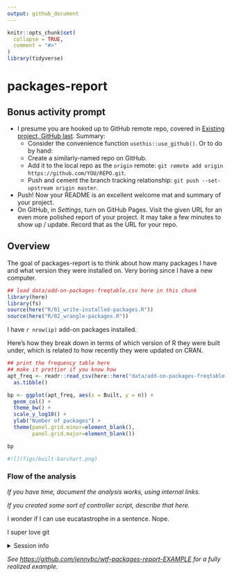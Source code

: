 ```yaml
---
output: github_document
---
```


<!-- README.md is generated from README.Rmd. Please edit that file -->

```r
knitr::opts_chunk$set(
  collapse = TRUE,
  comment = "#>"
)
library(tidyverse)
```

# packages-report

## Bonus activity prompt

* I presume you are hooked up to GitHub remote repo, covered in [Existing project, GitHub last](https://happygitwithr.com/existing-github-last.html). Summary:
  - Consider the convenience function `usethis::use_github()`. Or to do by hand:
  - Create a similarly-named repo on GitHub.
  - Add it to the local repo as the `origin` remote: `git remote add origin https://github.com/YOU/REPO.git`.
  - Push and cement the branch tracking relationship: `git push --set-upstream origin master`.
* Push! Now your README is an excellent welcome mat and summary of your project.
* On GitHub, in *Settings*, turn on GitHub Pages. Visit the given URL for an even more polished report of your project. It may take a few minutes to show up / update. Record that as the URL for your repo.

## Overview

The goal of packages-report is to think about how many packages I have and what version they were installed on. Very boring since I have a new computer.

```r
## load data/add-on-packages-freqtable.csv here in this chunk
library(here)
library(fs)
source(here("R/01_write-installed-packages.R"))
source(here("R/02_wrangle-packages.R"))

```

I have `r nrow(ip)` add-on packages installed.

Here's how they break down in terms of which version of R they were built under, which is related to how recently they were updated on CRAN.

```r
## print the frequency table here
## make it prettier if you know how
apt_freq <- readr::read_csv(here::here("data/add-on-packages-freqtable.csv"), col_types = cols()) %>%
  as.tibble()

bp <- ggplot(apt_freq, aes(x = Built, y = n)) +
  geom_col() +
  theme_bw() +
  scale_y_log10() +
  ylab("Number of packages") + 
  theme(panel.grid.minor=element_blank(), 
        panel.grid.major=element_blank())

bp

#![](figs/built-barchart.png)
```



### Flow of the analysis

*If you have time, document the analysis works, using internal links.*

*If you created some sort of controller script, describe that here.*

I wonder if I can use eucatastrophe in a sentence. Nope.

I super  love git

<details>

<summary>Session info</summary>
```r
devtools::session_info()
```

</details>

*See <https://github.com/jennybc/wtf-packages-report-EXAMPLE> for a fully realized example.*
